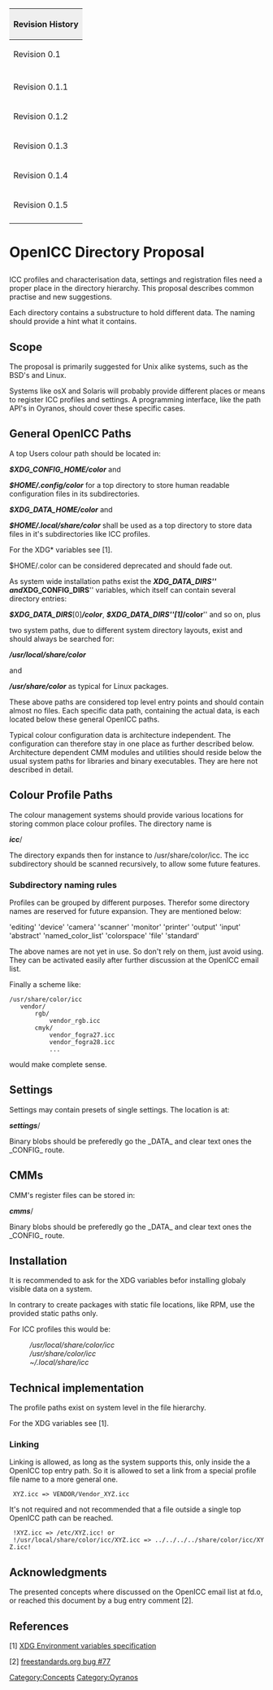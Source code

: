 {| style="width:100%;text-align:left"
|+
! style="background:#efefef;text-align:left" colspan="4" | Revision History
|-
| Revision 0.1
| 2007-09-17 
| Kai-Uwe Behrmann
| A write down of [[OpenICC]] email discussions.
|-
|-
| Revision 0.1.1
| 2007-09-27 
| Kai-Uwe Behrmann
| hint at xdg about ~/.config and XDG variables
|-
| Revision 0.1.2
| 2007-10-17
| Kai-Uwe Behrmann
| hint from bug#77 freestandards.org
|-
| Revision 0.1.3
| 2007-10-17
| Stanislav Brabec
| clear about XDG variable scope
|-
| Revision 0.1.4
| 2007-11-14
| Kai-Uwe Behrmann
| slightly modified formulations
|-
| Revision 0.1.5
| 2007-12-19
| Kai-Uwe Behrmann
| coexisting XDG and CMS paths, add XDG_CONFIG_PATH, Installation
|-
|}



<H1>OpenICC Directory Proposal</H1>

ICC profiles and characterisation data, settings and registration files need a proper place in the directory hierarchy. This proposal describes common practise and new suggestions.

Each directory contains a substructure to hold different data. The naming should provide a hint what it contains.


== Scope ==
The proposal is primarily suggested for Unix alike systems, such as the BSD's and Linux.

Systems like osX and Solaris will probably provide different places or means to register ICC profiles and settings. A programming interface, like the path API's in Oyranos, should cover these specific cases.

== General OpenICC Paths ==
A top Users colour path should be located in:

'''''$XDG_CONFIG_HOME/color'''''
and

'''''$HOME/.config/color'''''
for a top directory to store human readable configuration files in its subdirectories.


'''''$XDG_DATA_HOME/color'''''
and

'''''$HOME/.local/share/color'''''
shall be used as a top directory to store data files in it's subdirectories like ICC profiles.

For the XDG* variables see [1].

$HOME/.color can be considered deprecated and should fade out.



As system wide installation paths exist the '''''XDG_DATA_DIRS''''' and '''''XDG_CONFIG_DIRS''''' variables, which itself can contain several directory entries:

'''''$XDG_DATA_DIRS'''''[0]'''''/color''''', '''''$XDG_DATA_DIRS'''''[1]'''''/color''''' and so on, plus

two system paths, due to different system directory layouts, exist and should always be searched for:

'''''/usr/local/share/color'''''

and

'''''/usr/share/color''''' as typical for Linux packages.

These above paths are considered top level entry points and should contain almost no files.
Each specific data path, containing the actual data, is each located below these general OpenICC paths.

Typical colour configuration data is architecture independent. The configuration can therefore stay in one place as further described below.
Architecture dependent CMM modules and utilities should reside below the usual system paths for libraries and binary executables. They are here not described in detail.

== Colour Profile Paths ==
The colour management systems should provide various locations for storing common place colour profiles.
The directory name is

'''''icc'''''/

The directory expands then for instance to /usr/share/color/icc.
The icc subdirectory should be scanned recursively, to allow some future features.

=== Subdirectory naming rules ===
Profiles can be grouped by different purposes. Therefor some directory names are reserved for future expansion. They are mentioned below:

'editing' 'device' 'camera' 'scanner' 'monitor' 'printer' 'output' 'input' 'abstract' 'named_color_list' 'colorspace' 'file' 'standard'

The above names are not yet in use. So don't rely on them, just avoid using. They can be activated easily after further discussion at the OpenICC email list.

Finally a scheme like:
 /usr/share/color/icc
    vendor/
        rgb/
            vendor_rgb.icc
        cmyk/
            vendor_fogra27.icc
            vendor_fogra28.icc
            ...
would make complete sense.

== Settings ==
Settings may contain presets of single settings.
The location is at:

'''''settings'''''/

Binary blobs should be preferedly go the _DATA_ and clear text ones the _CONFIG_ route.

== CMMs ==
CMM's register files can be stored in:

'''''cmms'''''/

Binary blobs should be preferedly go the _DATA_ and clear text ones the _CONFIG_ route.

== Installation ==
It is recommended to ask for the XDG variables befor installing globaly visible data on a system. 

In contrary to create packages with static file locations, like RPM, use the provided static paths only.

For ICC profiles this would be:
: ''/usr/local/share/color/icc''
: ''/usr/share/color/icc''
: ''~/.local/share/icc''


== Technical implementation ==
The profile paths exist on system level in the file hierarchy.

For the XDG variables see [1].

=== Linking ===
Linking is allowed, as long as the system supports this, only inside the a OpenICC top entry path. So it is allowed to set a link from a special profile file name to a more general one. 
  XYZ.icc => VENDOR/Vendor_XYZ.icc
It's not required and not recommended that a file outside a single top OpenICC path can be reached.
  !XYZ.icc => /etc/XYZ.icc! or
  !/usr/local/share/color/icc/XYZ.icc => ../../../../share/color/icc/XYZ.icc!

== Acknowledgments ==
The presented concepts where discussed on the OpenICC email list at fd.o, or reached this document by a bug entry comment [2].

== References ==
[1] [http://standards.freedesktop.org/freedesktop-platform-specs/1.0/basedir-spec-0.6/ar01s03.html XDG Environment variables specification]

[2] [http://bugs.freestandards.org/show_bug.cgi?id=77 freestandards.org bug #77]



[[Category:Concepts]]
[[Category:Oyranos]]